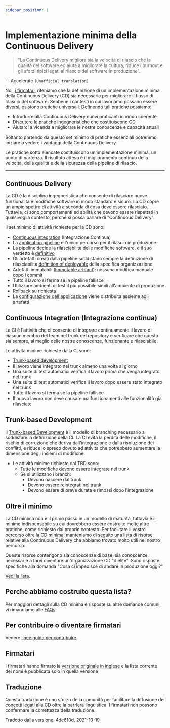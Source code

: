 ```yaml
---
sidebar_position: 1
---
```


# Implementazione minima della Continuous Delivery

> "La Continuous Delivery migliora sia la velocità di rilascio che la qualità del software ed aiuta a migliorare la cultura, riduce i burnout e gli sforzi tipici legati al rilascio del software in produzione".

-- Accelerate `(Unofficial translation)`

Noi, [i firmatari](/docs/minimumcd#signatories), riteniamo che la definizione di un'implementazione minima della Continuous Delivery (CD) sia necessaria per migliorare il flusso di rilascio del software. Sebbene i contesti in cui lavoriamo possano essere diversi, esistono pratiche universali. Definendo tali pratiche possiamo:

- Introdurre alla Continuous Delivery nuovi praticanti in modo coerente
- Discutere le pratiche ingegneristiche che costituiscono CD
- Aiutarci a vicenda a migliorare le nostre conoscenze e capacità attuali

Soltanto partendo da questo set minimo di pratiche essenziali potremmo iniziare a vedere i vantaggi della Continuous Delivery.

Le pratiche sotto elencate costituiscono un'implementazione minima, un punto di partenza. Il risultato atteso è il miglioramento continuo della velocità, della qualità e della sicurezza della pipeline di rilascio.

---

## Continuous Delivery

La CD è la disciplina ingegneristica che consente di rilasciare nuove funzionalità e modifiche software in modo standard e sicuro. La CD copre un ampio spettro di attività a seconda di cosa deve essere rilasciato. Tuttavia, ci sono comportamenti ed abilità che devono essere rispettati in qualsivoglia contesto, perché si possa parlare di "Continuous Delivery".

Il set minimo di attività richieste per la CD sono:

- [Continuous integration](#continuous-integration) (Integrazione Continua)
- La [application pipeline](https://www.informit.com/articles/article.aspx?p=1621865&seqNum=2#:~:text=%EE%94%80Buy-,What%20Is%20a%20Deployment%20Pipeline%3F,-At%20an%20abstract) è l'unico percorso per il rilascio in produzione
- La pipeline decide la rilasciabilità delle modifiche software, e il suo verdetto è [definitivo](../faq/#perch%C3%A9-la-pipeline-dovrebbe-dettare-legge-per-il-rilascio)
- Gli artefatti creati dalla pipeline soddisfano sempre la definizione di rilasciabilità [definition of deployable](https://www.youtube.com/watch?v=bHKHdp4H-8w) della specifica organizzazione
- Artefatti immutabili ([Immutable artifact](../faq/#cosa-significa-artefatti-immutabili)): nessuna modifica manuale dopo i commit
- Tutto il lavoro si ferma se la pipeline fallisce
- Utilizzare ambienti di test il più possibile simili all'ambiente di produzione
- Rollback su richiesta
- La [configurazione dell'applicazione](../faq/#cosa-significa-artefatti-immutabili) viene distribuita assieme agli artefatti
  
## Continuous Integration (Integrazione continua)

La CI è l'attività che ci consente di integrare continuamente il lavoro di ciascun membro del team nel trunk del repository e verificare che questo sia sempre, al meglio delle nostre conoscenze, funzionante e rilasciabile.

Le attività minime richieste dalla CI sono:

- [Trunk-based development](/docs/minimumcd/tbd/)
- Il lavoro viene integrato nel trunk almeno una volta al giorno
- Una suite di test automatici verifica il lavoro prima che venga integrato nel trunk
- Una suite di test automatici verifica il lavoro dopo essere stato integrato nel trunk
- Tutto il lavoro si ferma se la pipeline fallisce
- Il nuovo lavoro non deve causare malfunzionamenti alle funzionalità già rilasciate

## Trunk-based Development

Il [Trunk-based Development](/docs/minimumcd/tbd/) è il modello di branching necessario a soddisfare la definizione della CI. La CI evita la perdita delle modifiche, il rischio di corruzione che deriva dall'integrazione e dalla risoluzione dei conflitti, e riduce lo spreco dovuto ad attività che potrebbero aumentare la dimensione degli insiemi di modifiche.

- Le attività minime richieste dal TBD sono:
  - Tutte le modifiche devono essere integrate nel trunk
  - Se si utilizzano i branch:
    - Devono nascere dal trunk
    - Devono essere reintegrati nel trunk
    - Devono essere di breve durata e rimossi dopo l'integrazione

## Oltre il minimo

La CD minima non è il primo passo in un modello di maturità, tuttavia è il minimo indispensabile su cui dovrebbero essere costruite molte altre pratiche, come richiesto dal proprio contesto. Per facilitare il vostro percorso oltre la CD minima, manteniamo di seguito una lista di risorse relative alla Continuous Delivery che abbiamo trovato molto utili nel nostro percorso.

Queste risorse contengono sia conoscenze di base, sia conoscenze necessarie a farvi diventare un'organizzazione CD "d'élite".
Sono risposte specifiche alla domanda "Cosa ci impedisce di andare in produzione oggi?"

[Vedi la lista](/docs/references).

## Perche abbiamo costruito questa lista?

Per maggiori dettagli sulla CD minima e risposte su altre domande comuni, vi rimandiamo alle [FAQs](../faq/).

## Per contribuire o diventare firmatari

Vedere [linee guida per contribuire](https://github.com/Minimum-CD/cd-manifesto/blob/master/CONTRIBUTING.md).

## Firmatari

I firmatari hanno firmato la [versione originale in inglese](/docs/minimumcd#signatories) e la lista corrente dei nomi è pubblicata solo in quella versione

## Traduzione

Questa traduzione è uno sforzo della comunità per facilitare la diffusione dei concetti legati alla CD oltre la barriera linguistica. I firmatari non possono confermare la correttezza della traduzione.

Tradotto dalla versione: 4de610d, 2021-10-19
